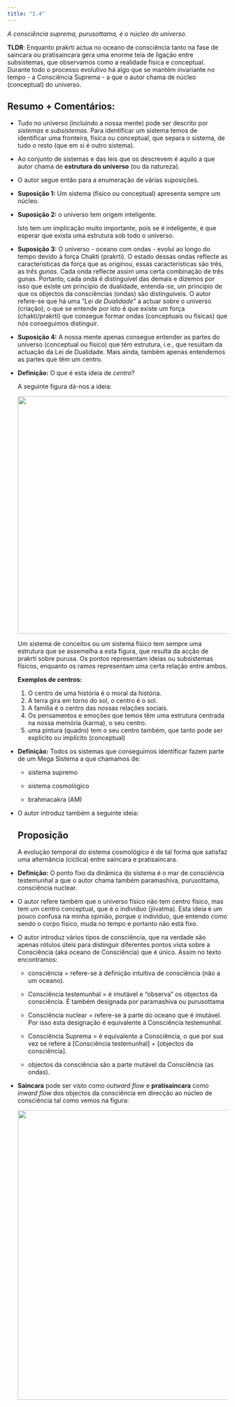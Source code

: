 ---
title: "I.4"
---

*A consciência suprema, purusottama, é o núcleo do universo.*

**TLDR**: Enquanto prakrti actua no oceano de consciência tanto na fase de saincara ou pratisaincara gera uma enorme teia de ligação entre subsistemas, que observamos como a realidade física e conceptual. Durante todo o processo evolutivo há algo que se mantém invariante no tempo - a Consciência Suprema - a que o autor chama de núcleo (conceptual) do universo.

## Resumo + Comentários:

-   Tudo no universo (incluindo a nossa mente) pode ser descrito por *sistemas* e *subsistemas*. Para identificar um sistema temos de identificar uma fronteira, física ou conceptual, que separa o sistema, de tudo o resto (que em si é outro sistema).

-   Ao conjunto de sistemas e das leis que os descrevem é aquilo a que autor chama de **estrutura do universo** (ou da natureza).

-   O autor segue então para a enumeração de várias suposições.

-   **Suposição 1:** Um sistema (físico ou conceptual) apresenta sempre um núcleo.

-   **Suposição 2:** o universo tem origem inteligente.

    Isto tem um implicação muito importante, pois se é inteligente, é que esperar que exista uma estrutura sob todo o universo.

-   **Suposição 3:** O universo - oceano com ondas - evolui ao longo do tempo devido à força Chakti (prakrti). O estado dessas ondas reflecte as características da força que as originou, essas características são três, as *três gunas*. Cada onda reflecte assim uma certa combinação de três gunas. Portanto, cada onda é distinguível das demais e dizemos por isso que existe um principio de dualidade, entenda-se, um principio de que os objectos da consciências (ondas) são distinguíveis. O autor refere-se que há uma "*Lei de Dualidade*" a actuar sobre o universo (criação), o que se entende por isto é que existe um força (chakti/prakrti) que consegue formar ondas (conceptuais ou físicas) que nós conseguimos distinguir.

-   **Suposição 4:** A nossa mente apenas consegue entender as partes do universo (conceptual ou físico) que têm estrutura, i.e., que resultam da actuação da Lei de Dualidade. Mais ainda, também apenas entendemos as partes que têm um centro.

-   **Definição:** O que é esta ideia de *centro*?

    A seguinte figura dá-nos a ideia:

    ![](figs/ideias.png){width="543"}

    Um sistema de conceitos ou um sistema físico tem sempre uma estrutura que se assemelha a esta figura, que resulta da acção de prakrti sobre purusa. Os pontos representam ideias ou subsistemas físicos, enquanto os ramos representam uma certa relação entre ambos.

    **Exemplos de centros:**

    1.  O centro de uma história é o moral da história.
    2.  A terra gira em torno do sol, o centro é o sol.
    3.  A família é o centro das nossas relações sociais.
    4.  Os pensamentos e emoções que temos têm uma estrutura centrada na nossa memória (karma), o seu centro.
    5.  uma pintura (quadro) tem o seu centro também, que tanto pode ser explicito ou implícito (conceptual)

-   **Definição:** Todos os sistemas que conseguimos identificar fazem parte de um Mega Sistema a que chamamos de:

    -   sistema supremo

    -   sistema cosmológico

    -   brahmacakra (AM)

-   O autor introduz também a seguinte ideia:

    ::: callout-note
    ## Proposição

    A evolução temporal do sistema cosmológico é de tal forma que satisfaz uma alternância (ciclica) entre saincara e pratisaincara.
    :::

-   **Definição:** O ponto fixo da dinâmica do sistema é o mar de consciência testemunhal a que o autor chama também paramashiva, purusottama, consciência nuclear.

-   O autor refere também que o universo físico não tem centro físico, mas tem um centro conceptual, que é o individuo (jiivatma). Esta ideia é um pouco confusa na minha opinião, porque o individuo, que entendo como sendo o corpo físico, muda no tempo e portanto não está fixo.

-   O autor introduz vários tipos de consciência, que na verdade são apenas rótulos úteis para distinguir diferentes pontos vista sobre a Consciência (aka oceano de Consciência) que é único. Assim no texto encontramos:

    -   consciência = refere-se à definição intuitiva de consciência (não a um oceano).

    -   Consciência testemunhal = é imutável e "observa" os objectos da consciência. É também designada por paramashiva ou purusottama

    -   Consciência nuclear = refere-se à parte do oceano que é imutável. Por isso esta designação é equivalente à Consciência testemunhal.

    -   Consciência Suprema = é equivalente a Consciência, o que por sua vez se refere à \[Consciência testemunhal\] + \[objectos da consciência\].

    -   objectos da consciência são a parte mutável da Consciência (as ondas).

-   **Saincara** pode ser visto como *outward flow* e **pratisaincara** como *inward flow* dos objectos da consciência em direcção ao núcleo de consciência tal como vemos na figura:

    ![](figs/ideas%202.png){width="662"}
